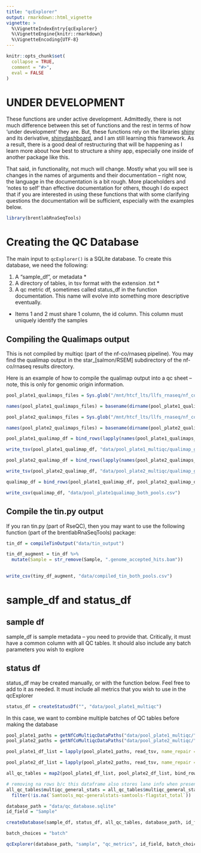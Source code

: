 ```yaml
---
title: "qcExplorer"
output: rmarkdown::html_vignette
vignette: >
  %\VignetteIndexEntry{qcExplorer}
  %\VignetteEngine{knitr::rmarkdown}
  %\VignetteEncoding{UTF-8}
---
```


```r
knitr::opts_chunk$set(
  collapse = TRUE,
  comment = "#>",
  eval = FALSE
)
```

# UNDER DEVELOPMENT

These functions are under active development. Admittedly, there is not much difference between this set of functions and the rest in terms of how 'under development' they are. But, these functions rely on the libraries [shiny](https://mastering-shiny.org/) and its derivative, [shinydashboard](https://rstudio.github.io/shinydashboard/), and I am still learning this framework. As a result, there is a good deal of restructuring that will be happening as I learn more about how best to structure a shiny app, especially one inside of another package like this.

That said, in functionality, not much will change. Mostly what you will see is changes in the names of arguments and their documentation -- right now, the language in the documentation is a bit rough. More placeholders and 'notes to self' than effective documentation for others, though I do expect that if you are interested in using these functions that with some clarifying questions the documentation will be sufficient, especially with the examples below.


```r
library(brentlabRnaSeqTools)
```

# Creating the QC Database

The main input to `qcExplorer()` is a SQLite database. To create this database, we need the following:

1. A "sample_df", or metadata *
2. A directory of tables, in tsv format with the extension .txt *
3. A qc metric df, sometimes called status_df in the function documentation. This name will evolve into something more descriptive eventually.

* Items 1 and 2 must share 1 column, the id column. This column must uniquely identify the samples

## Compiling the Qualimaps output

This is not compiled by multiqc (part of the nf-co/rnaseq pipeline). You may find the qualimap output in the star_[salmon/RSEM] subdirectory of the nf-co/rnaseq results directory.

Here is an example of how to compile the qualimap output into a qc sheet -- note, this is only for genomic origin information.

```r

pool_plate1_qualimaps_files = Sys.glob("/mnt/htcf_lts/llfs_rnaseq/nf_co_rnaseq_pipeline_results/pool_plate1_results/star_salmon/qualimap/*/rnaseq_qc_results.txt")

names(pool_plate1_qualimaps_files) = basename(dirname(pool_plate1_qualimaps_files))

pool_plate2_qualimaps_files = Sys.glob("/mnt/htcf_lts/llfs_rnaseq/nf_co_rnaseq_pipeline_results/pool_plate2_results/star_salmon/qualimap/*/rnaseq_qc_results.txt")

names(pool_plate2_qualimaps_files) = basename(dirname(pool_plate2_qualimaps_files))

pool_plate1_qualimap_df = bind_rows(lapply(names(pool_plate1_qualimaps_files), function(x) compileQualimapSummaryMetrics(x, pool_plate1_qualimaps_files[[x]])))

write_tsv(pool_plate1_qualimap_df, "data/pool_plate1_multiqc/qualimap_genomicOrigins.txt")

pool_plate2_qualimap_df = bind_rows(lapply(names(pool_plate2_qualimaps_files), function(x) compileQualimapSummaryMetrics(x, pool_plate2_qualimaps_files[[x]])))

write_tsv(pool_plate2_qualimap_df, "data/pool_plate2_multiqc/qualimap_genomicOrigins.txt")

qualimap_df = bind_rows(pool_plate1_qualimap_df, pool_plate2_qualimap_df)

write_csv(qualimap_df, "data/pool_plate1qualimap_both_pools.csv")


```

## Compile the tin.py output

If you ran tin.py (part of RseQC), then you may want to use the following function (part of the brentlabRnaSeqTools) package:

```r

tin_df = compileTinOutput("data/tin_output")

tin_df_augment = tin_df %>%
  mutate(Sample = str_remove(Sample, ".genome_accepted_hits.bam"))
  

write_csv(tiny_df_augment, "data/compiled_tin_both_pools.csv")

```

# sample_df and status_df

## sample df
sample_df is sample metadata -- you need to provide that. Critically, it must have a common column with all QC tables. It should also include any batch parameters you wish to explore

## status df

status_df may be created manually, or with the function below. Feel free to add to it as needed. It must include all metrics that you wish to use in the qcExplorer

```r
status_df = createStatusDf("", "data/pool_plate1_multiqc")
```

In this case, we want to combine multiple batches of QC tables before making the database

```r

pool_plate1_paths = getNfCoMultiqcDataPaths("data/pool_plate1_multiqc/")
pool_plate2_paths = getNfCoMultiqcDataPaths("data/pool_plate2_multiqc/")

pool_plate1_df_list = lapply(pool_plate1_paths, read_tsv, name_repair = 'minimal')

pool_plate2_df_list = lapply(pool_plate2_paths, read_tsv, name_repair = 'minimal')

all_qc_tables = map2(pool_plate1_df_list, pool_plate2_df_list, bind_rows)

# removing na rows b/c this dataframe also stores lane info when present
all_qc_tables$multiqc_general_stats = all_qc_tables$multiqc_general_stats %>%
  filter(!is.na(`Samtools_mqc-generalstats-samtools-flagstat_total`))

```

```r
database_path = "data/qc_database.sqlite"
id_field = "Sample"

createDatabase(sample_df, status_df, all_qc_tables, database_path, id_field)
```

```r
batch_choices = "batch"

qcExplorer(database_path, "sample", "qc_metrics", id_field, batch_choices)
```

